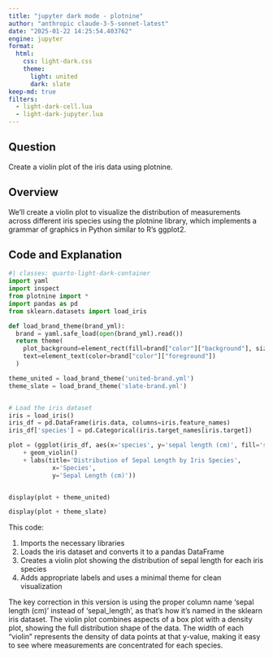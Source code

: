```yaml
---
title: "jupyter dark mode - plotnine"
author: "anthropic claude-3-5-sonnet-latest"
date: "2025-01-22 14:25:54.403762"
engine: jupyter
format:
  html:
    css: light-dark.css
    theme:
      light: united
      dark: slate
keep-md: true
filters:
  - light-dark-cell.lua
  - light-dark-jupyter.lua
---
```


## Question
Create a violin plot of the iris data using plotnine.

## Overview
We'll create a violin plot to visualize the distribution of measurements across different iris species using the plotnine library, which implements a grammar of graphics in Python similar to R's ggplot2.

## Code and Explanation

```python
#| classes: quarto-light-dark-container
import yaml
import inspect
from plotnine import *
import pandas as pd
from sklearn.datasets import load_iris

def load_brand_theme(brand_yml):
  brand = yaml.safe_load(open(brand_yml).read())
  return theme(
    plot_background=element_rect(fill=brand["color"]["background"], size=0),
    text=element_text(color=brand["color"]["foreground"])
  )

theme_united = load_brand_theme('united-brand.yml')
theme_slate = load_brand_theme('slate-brand.yml')


# Load the iris dataset
iris = load_iris()
iris_df = pd.DataFrame(iris.data, columns=iris.feature_names)
iris_df['species'] = pd.Categorical(iris.target_names[iris.target])

plot = (ggplot(iris_df, aes(x='species', y='sepal length (cm)', fill='species'))
    + geom_violin()
    + labs(title='Distribution of Sepal Length by Iris Species',
            x='Species',
            y='Sepal Length (cm)'))


display(plot + theme_united)

display(plot + theme_slate)
```

This code:

1. Imports the necessary libraries
2. Loads the iris dataset and converts it to a pandas DataFrame
3. Creates a violin plot showing the distribution of sepal length for each iris species
4. Adds appropriate labels and uses a minimal theme for clean visualization

The key correction in this version is using the proper column name 'sepal length (cm)' instead of 'sepal_length', as that's how it's named in the sklearn iris dataset. The violin plot combines aspects of a box plot with a density plot, showing the full distribution shape of the data. The width of each "violin" represents the density of data points at that y-value, making it easy to see where measurements are concentrated for each species.
